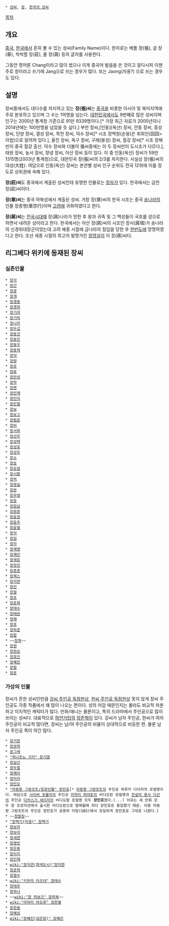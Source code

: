  * [[성씨]], [[장]], [[한국의 성씨]]

[[목차]]
== 개요 ==
[[중국]], [[한국]]에서 흔히 볼 수 있는 성씨(Family Name)이다. 
한자로는 베풀 장(張), 글 장(章), 씩씩할 장(莊), 줄 장(蔣) 등의 글자를 사용한다. 

그동안 영어론 Chang이라고 많이 썼으나 이게 중국어 발음을 쓴 것이고 알다시피 이젠 주로 창이라고 쓰기에 Jang으로 쓰는 경우가 많다. 또는 Jaong(자옹?) 으로 쓰는 경우도 있다.

== 설명 ==
장씨중에서도 대다수를 차지하고 있는 '''장(張)씨'''는 [[중국]]을 비롯한 아시아 및 북미지역에 주로 분포하고 있으며 그 수는 1억명을 넘는다. [[대한민국]]에서도 9번째로 많은 성씨이며 인구는 2000년 통계청 기준으로 91만 9339명이다.[* 가장 최근 자료가 2000년이니 2014년에는 100만명을 넘었을 듯 싶다.] 부안 장씨,[인동](옥산) 장씨, 안동 장씨, 흥성 장씨, 단양 장씨, 결성 장씨, 목천 장씨, 덕수 장씨[* 시조 장백창(순용)은 회회인(回回=아랍)으로 알려져 있다.], 울진 장씨, 옥구 장씨, 구례(봉성) 장씨, 절강 장씨[* 시조 장해빈이 중국 절강 출신. 덕수 장씨와 더불어 張씨중에는 이 두 장씨만이 도시조가 다르다.], 태원 장씨, 농서 장씨, 창녕 장씨, 아산 장씨 등이 있다. 이 중 인동(옥산) 장씨가 59만 1315명(2003년 통계청)으로, 대한민국 장(張)씨의 2/3를 차지한다. 사실상 장(張)씨의 대성(大姓). 여담으로 인동(옥산) 장씨는 본관별 성씨 인구 순위도 전국 12위에 이를 정도로 상위권에 속해 있다.

'''장(莊)씨'''도 중국에서 계출된 성씨인데 유명한 인물로는 [[장자]]가 있다. 한국에서는 금천 장(莊)씨이다.

'''장(章)씨'''는 중국 하북성에서 계출된 성씨. 거창 장(章)씨의 한국 시조는 중국 [[송나라]]의 인물 장종행(章宗行)이며 [[고려]]에 귀화하였다고 한다.

'''장(蔣)씨'''는 [[전국시대]]때 장(蔣)나라가 망한 후 왕과 귀족 및 그 백성들이 국호를 성으로 하면서 내려온 성이라고 한다. 한국에서는 아산 장(蔣)씨의 시조인 장서(蔣壻)가 송나라의 신경위대장군이었는데 고려 예종 시절에 금나라의 침입을 당한 후 [[한반도]]에 망명하였다고 한다. 조선 세종 시절의 최고의 발명가인 [[장영실]]이 이 장(蔣)씨다.

== 리그베다 위키에 등재된 장씨 ==
=== 실존인물 ===
 * [[장각]]
 * [[장간]]
 * [[장광]]
 * [[장개]]
 * [[장경동]]
 * [[장경희]]
 * [[장기려]]
 * [[장기하]]
 * [[장나라]]
 * [[장두섭]]
 * [[장동건]]
 * [[장동민]]
 * [[장동우]]
 * [[장동혁]]
 * [[장덕]]
 * [[장량]]
 * [[장로]]
 * [[장료]]
 * [[장만성]]
 * [[장막]]
 * [[장면]]
 * [[장민재]]
 * [[장민익]]
 * [[장민철]]
 * [[장보]]
 * [[장보고]]
 * [[장범준]]
 * [[장비]]
 * [[장서희]]
 * [[장선우]]
 * [[장성택]]
 * [[장성호]]
 * [[장성우]]
 * [[장소]]
 * [[장송]]
 * [[장승업]]
 * [[장시환]]
 * [[장억]]
 * [[장영실]]
 * [[장완]]
 * [[장우영]]
 * [[장웅]]
 * [[장원삼]]
 * [[장원준]]
 * [[장윤정]]
 * [[장윤주]]
 * [[장윤철]]
 * [[장익]]
 * [[장임]]
 * [[장자]]
 * [[장재영]]
 * [[장재인]]
 * [[장재호]]
 * [[장정진]]
 * [[장종훈]]
 * [[장제스]]
 * [[장지연]]
 * [[장진]]
 * [[장철]]
 * [[장초]]
 * [[장춘화]]
 * [[장태수]]
 * [[장태완]]
 * [[장패]]
 * [[장포]]
 * [[장하준]]
 * [[장합]]
 * ~~[[장혁]]~~
 * [[장현]]
 * [[장현승]]
 * [[장효인]]
 * [[장혜진]]
 * [[장횡]]
 * [[장훈]]

=== 가상의 인물 ===
장씨가 흔한 성씨인만큼 [[강씨 주인공 독점현상]], [[한씨 주인공 독점현상]] 못지 않게 장씨 주인공도 각종 작품에서 꽤 많이 나오는 편이다. 성의 어감 때문인지는 몰라도 비교적 차분하고 이지적인 캐릭터가 많다. 만화/애니는 물론이고, 특히 드라마에서 주인공으로 많이 쓰이는 성씨다. 대표적으로 [[하얀거탑]]의 [[장준혁]]이 있다.
강씨가 남자 주인공, 한씨가 여자 주인공이 비교적 많다면, 장씨는 남/여 주인공의 비율이 상대적으로 비등한 편. 물론 남자 주인공 쪽이 약간 많다.
 * [[장거한]]
 * [[장권혁]]
 * [[장그래]]
 * [["하나조노 가키" 장기염]]
 * [[장길산]]
 * [[장두팔]]
 * [[장메이]]
 * [[장미라]]
 * [[장민오]]
 * [["마동왕 그랑조트/등장인물" 장민호]][* [[마동왕 그랑조트]]의 주인공 하루카 다이치의 로컬명이다. 여담으로 [[사이버 포뮬러]]의 주인공 [[카자미 하야토]]의 비디오판 로컬명과 [[전설의 용사 다간]]의 주인공 [[다카스기 세이지]]의 비디오팜 로컬명 모두 '''장민호'''였다.(...) 이유는 세 만화 모두 장 프로덕션에서 출시한 비디오판으로 발매될때 죄다 장민호로 통일했기 때문. 이중 마동왕 그랑조트의 주인공 장민호가 공중파 더빙(SBS)에서 유일하게 장민호로 그대로 나왔다.]
 * ~~[[장발장]]~~
 * [["장백기(미생)" 장백기]]
 * [[장보라]]
 * [[장보리]]
 * [[장세연]]
 * [[장영빈]]
 * [[장은중]]
 * [[장이지]]
 * [[장인재]]
 * [[wiki:"장지연(회색도시)"장지연]]
 * [[장준혁]]
 * [[장철수]]
 * [[wiki:"키무라 타츠야" 장태수]]
 * [[장태주]]
 * [[장하나]]
 * ~~[[wiki:"쟝 하보크" 장하복]]~~
 * [[wiki:"아마미 마모루" 장한별]]
 * [[장한솔]]
 * [[장혜성]]
 * [[wiki:"장혜진(검은방)" 장혜진]]
